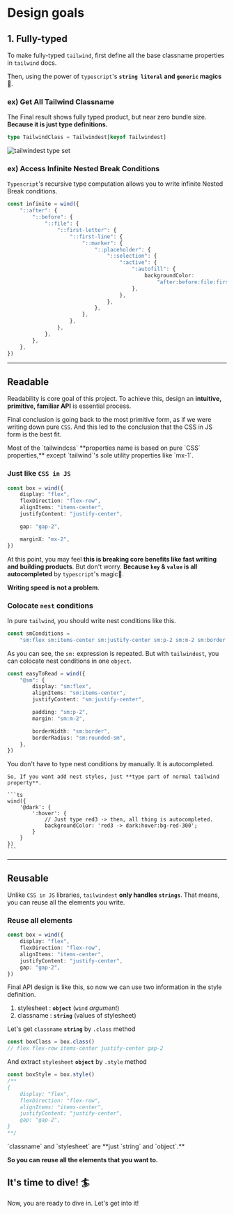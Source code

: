 
# Design goals

## 1. <Underline>Fully-typed</Underline>

To make <Underline>fully-typed</Underline> `tailwind`, first define all the base classname properties in `tailwind` docs.

Then, using the power of `typescript`'s **`string literal` and `generic` magics🔮**.

### ex) Get All Tailwind Classname

The Final result shows fully typed product, but near zero bundle size.
**Because it is just type definitions.**

```ts
type TailwindClass = Tailwindest[keyof Tailwindest]
```

![tailwindest type set](./../../public/images/tailwindest.type.png)

### ex) Access Infinite Nested Break Conditions

`Typescript`'s recursive type computation allows you to write infinite Nested Break conditions.

```ts
const infinite = wind({
    "::after": {
        "::before": {
            "::file": {
                "::first-letter": {
                    "::first-line": {
                        "::marker": {
                            "::placeholder": {
                                "::selection": {
                                    ":active": {
                                        ":autofill": {
                                            backgroundColor:
                                                "after:before:file:first-letter:first-line:marker:placeholder:selection:active:autofill:bg-amber-100",
                                        },
                                    },
                                },
                            },
                        },
                    },
                },
            },
        },
    },
})
```

---

## <Underline>Readable</Underline>

Readability is core goal of this project.
To achieve this, design an **<Underline>intuitive</Underline>, <Underline>primitive</Underline>, <Underline>familiar</Underline> API** is essential process.

Final conclusion is going back to the most primitive form, as if we were writing down pure `CSS`. And this led to the conclusion that the CSS in JS form is the best fit.

<Callout type="info">
    Most of the `tailwindcss` **properties name is based on pure `CSS`
    properties,** except `tailwind`'s sole utility properties like `mx-1`.
</Callout>

### Just like `CSS in JS`

```ts
const box = wind({
    display: "flex",
    flexDirection: "flex-row",
    alignItems: "items-center",
    justifyContent: "justify-center",

    gap: "gap-2",

    marginX: "mx-2",
})
```

At this point, you may feel **this is breaking core benefits like fast writing and building products**.
But don't worry. **Because `key` & `value` is all autocompleted** by `typescript`'s magic🔮.

**Writing speed is not a problem**.

### Colocate `nest` conditions

In pure `tailwind`, you should write nest conditions like this.

```ts
const smConditions =
    "sm:flex sm:items-center sm:justify-center sm:p-2 sm:m-2 sm:border sm:rounded-sm"
```

As you can see, the `sm:` expression is repeated. But with `tailwindest`, you can colocate nest conditions in one `object`.

```ts
const easyToRead = wind({
    "@sm": {
        display: "sm:flex",
        alignItems: "sm:items-center",
        justifyContent: "sm:justify-center",

        padding: "sm:p-2",
        margin: "sm:m-2",

        borderWidth: "sm:border",
        borderRadius: "sm:rounded-sm",
    },
})
```

<Callout>
    You don't have to type nest conditions by manually. It is autocompleted.

    So, If you want add nest styles, just **type part of normal tailwind property**.

    ```ts
    wind({
        '@dark': {
            ':hover': {
                // Just type red3 -> then, all thing is autocompleted.
                backgroundColor: 'red3 -> dark:hover:bg-red-300';
            }
        }
    })
    ```

</Callout>

---

## <Underline>Reusable</Underline>

Unlike `CSS in JS` libraries, `tailwindest` **only handles `strings`**. That means, you can reuse all the elements you write.

### Reuse all elements

```ts
const box = wind({
    display: "flex",
    flexDirection: "flex-row",
    alignItems: "items-center",
    justifyContent: "justify-center",
    gap: "gap-2",
})
```

Final API design is like this, so now we can use two information in the style definition.

1. <Underline>stylesheet</Underline> : **`object`** (`wind` _argument_)
2. <Underline>classname</Underline> : **`string`** (values of stylesheet)

Let's get `classname` **`string`** by `.class` method

```ts
const boxClass = box.class()
// flex flex-row items-center justify-center gap-2
```

And extract `stylesheet` **`object`** by `.style` method

```ts
const boxStyle = box.style()
/**
{
    display: "flex",
    flexDirection: "flex-row",
    alignItems: "items-center",
    justifyContent: "justify-center",
    gap: "gap-2",
}
**/
```

<Callout type="info">
    `classname` and `stylesheet` are **just `string` and `object`.**
</Callout>

**So you can reuse all the elements that you want to.**

## It's time to dive! 🏄

Now, you are ready to dive in. Let's get into it!
